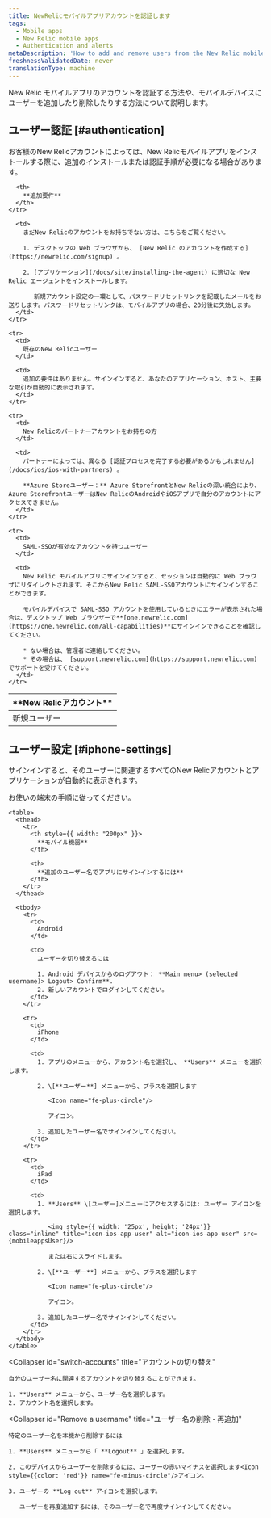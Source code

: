 ```yaml
---
title: NewRelicモバイルアプリアカウントを認証します
tags:
  - Mobile apps
  - New Relic mobile apps
  - Authentication and alerts
metaDescription: 'How to add and remove users from the New Relic mobile app, and what they need to do to authenticate.'
freshnessValidatedDate: never
translationType: machine
---
```



New Relic モバイルアプリのアカウントを認証する方法や、モバイルデバイスにユーザーを追加したり削除したりする方法について説明します。

## ユーザー認証 [#authentication]

お客様のNew Relicアカウントによっては、New Relicモバイルアプリをインストールする際に、追加のインストールまたは認証手順が必要になる場合があります。

<table>
  <thead>
    <tr>
      <th width={200}>
        **New Relicアカウント**
      </th>

      <th>
        **追加要件**
      </th>
    </tr>
  </thead>

  <tbody>
    <tr>
      <td>
        新規ユーザー
      </td>

      <td>
        まだNew Relicのアカウントをお持ちでない方は、こちらをご覧ください。

        1. デスクトップの Web ブラウザから、 [New Relic のアカウントを作成する](https://newrelic.com/signup) 。

        2. [アプリケーション](/docs/site/installing-the-agent) に適切な New Relic エージェントをインストールします。

           新規アカウント設定の一環として、パスワードリセットリンクを記載したメールをお送りします。パスワードリセットリンクは、モバイルアプリの場合、20分後に失効します。
      </td>
    </tr>

    <tr>
      <td>
        既存のNew Relicユーザー
      </td>

      <td>
        追加の要件はありません。サインインすると、あなたのアプリケーション、ホスト、主要な取引が自動的に表示されます。
      </td>
    </tr>

    <tr>
      <td>
        New Relicのパートナーアカウントをお持ちの方
      </td>

      <td>
        パートナーによっては、異なる [認証プロセスを完了する必要があるかもしれません](/docs/ios/ios-with-partners) 。

        **Azure Storeユーザー：** Azure StorefrontとNew Relicの深い統合により、Azure StorefrontユーザーはNew RelicのAndroidやiOSアプリで自分のアカウントにアクセスできません。
      </td>
    </tr>

    <tr>
      <td>
        SAML-SSOが有効なアカウントを持つユーザー
      </td>

      <td>
        New Relic モバイルアプリにサインインすると、セッションは自動的に Web ブラウザにリダイレクトされます。そこからNew Relic SAML-SSOアカウントにサインインすることができます。

        モバイルデバイスで SAML-SSO アカウントを使用しているときにエラーが表示された場合は、デスクトップ Web ブラウザーで**[one.newrelic.com](https://one.newrelic.com/all-capabilities)**にサインインできることを確認してください。

        * ない場合は、管理者に連絡してください。
        * その場合は、 [support.newrelic.com](https://support.newrelic.com) でサポートを受けてください。
      </td>
    </tr>
  </tbody>
</table>

## ユーザー設定 [#iphone-settings]

サインインすると、そのユーザーに関連するすべてのNew Relicアカウントとアプリケーションが自動的に表示されます。

<CollapserGroup>
  <Collapser
    id="additional-username"
    title="追加のユーザー名でサインイン"
  >
    お使いの端末の手順に従ってください。

    <table>
      <thead>
        <tr>
          <th style={{ width: "200px" }}>
            **モバイル機器**
          </th>

          <th>
            **追加のユーザー名でアプリにサインインするには**
          </th>
        </tr>
      </thead>

      <tbody>
        <tr>
          <td>
            Android
          </td>

          <td>
            ユーザーを切り替えるには

            1. Android デバイスからのログアウト： **Main menu> (selected username)> Logout> Confirm**.
            2. 新しいアカウントでログインしてください。
          </td>
        </tr>

        <tr>
          <td>
            iPhone
          </td>

          <td>
            1. アプリのメニューから、アカウント名を選択し、 **Users** メニューを選択します。

            2. \[**ユーザー**] メニューから、プラスを選択します

               <Icon name="fe-plus-circle"/>

               アイコン。

            3. 追加したユーザー名でサインインしてください。
          </td>
        </tr>

        <tr>
          <td>
            iPad
          </td>

          <td>
            1. **Users** \[ユーザー]メニューにアクセスするには: ユーザー アイコンを選択します。

               <img style={{ width: '25px', height: '24px'}} class="inline" title="icon-ios-app-user" alt="icon-ios-app-user" src={mobileappsUser}/>

               または右にスライドします。

            2. \[**ユーザー**] メニューから、プラスを選択します

               <Icon name="fe-plus-circle"/>

               アイコン。

            3. 追加したユーザー名でサインインしてください。
          </td>
        </tr>
      </tbody>
    </table>
  </Collapser>

  <Collapser
    id="switch-accounts"
    title="アカウントの切り替え"
  >
    自分のユーザー名に関連するアカウントを切り替えることができます。

    1. **Users** メニューから、ユーザー名を選択します。
    2. アカウント名を選択します。
  </Collapser>

  <Collapser
    id="Remove a username"
    title="ユーザー名の削除・再追加"
  >
    特定のユーザー名を本機から削除するには

    1. **Users** メニューから「 **Logout** 」を選択します。

    2. このデバイスからユーザーを削除するには、ユーザーの赤いマイナスを選択します<Icon style={{color: 'red'}} name="fe-minus-circle"/>アイコン。

    3. ユーザーの **Log out** アイコンを選択します。

       ユーザーを再度追加するには、そのユーザー名で再度サインインしてください。
  </Collapser>
</CollapserGroup>